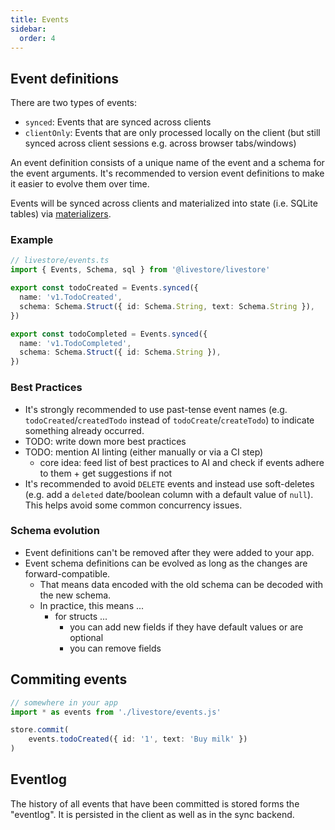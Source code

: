 ```yaml
---
title: Events
sidebar:
  order: 4
---
```


## Event definitions

There are two types of events:

- `synced`: Events that are synced across clients
- `clientOnly`: Events that are only processed locally on the client (but still synced across client sessions e.g. across browser tabs/windows)

An event definition consists of a unique name of the event and a schema for the event arguments. It's recommended to version event definitions to make it easier to evolve them over time.

Events will be synced across clients and materialized into state (i.e. SQLite tables) via [materializers](/reference/state/materializers).

### Example

```ts
// livestore/events.ts
import { Events, Schema, sql } from '@livestore/livestore'

export const todoCreated = Events.synced({
  name: 'v1.TodoCreated',
  schema: Schema.Struct({ id: Schema.String, text: Schema.String }),
})

export const todoCompleted = Events.synced({
  name: 'v1.TodoCompleted',
  schema: Schema.Struct({ id: Schema.String }),
})
```

### Best Practices

- It's strongly recommended to use past-tense event names (e.g. `todoCreated`/`createdTodo` instead of `todoCreate`/`createTodo`) to indicate something already occurred.
- TODO: write down more best practices
- TODO: mention AI linting (either manually or via a CI step)
  - core idea: feed list of best practices to AI and check if events adhere to them + get suggestions if not
- It's recommended to avoid `DELETE` events and instead use soft-deletes (e.g. add a `deleted` date/boolean column with a default value of `null`). This helps avoid some common concurrency issues.

### Schema evolution

- Event definitions can't be removed after they were added to your app.
- Event schema definitions can be evolved as long as the changes are forward-compatible.
  - That means data encoded with the old schema can be decoded with the new schema.
  - In practice, this means ...
    - for structs ...
      - you can add new fields if they have default values or are optional
      - you can remove fields

## Commiting events

```ts
// somewhere in your app
import * as events from './livestore/events.js'

store.commit(
	events.todoCreated({ id: '1', text: 'Buy milk' })
)
```

## Eventlog

The history of all events that have been committed is stored forms the "eventlog". It is persisted in the client as well as in the sync backend.
